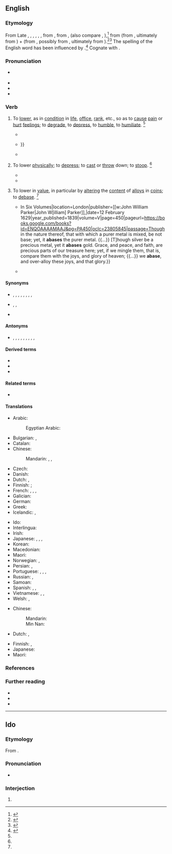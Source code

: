 ==English==
{{was wotd|2018|September|22}}

===Etymology===
{{PIE root|en|gʷem}}
From Late {{inh|en|enm|abaishen}}, {{m|enm|abashen}}, {{m|enm|abaisse}}, {{m|enm|abassen}}, {{m|enm|abesse}}, {{m|enm|abessen||to be upset; to embarrass; to surprise; to confound; to bend down, stoop; to abase, degrade, disgrace}}, from {{der|en|frm|abaisser}}, from {{der|en|fro|abaissier}}, {{m|fro|abessier||to prostrate oneself; to lower, reduce}} (also compare {{cog|fro|esbahir||to amaze}}, {{cog|VL.|abbassiāre||to lower}}),<ref>{{R:MED Online|entry=abaishen|part of speech=v|id=MED22|accessdate=28 May 2018}}</ref> from {{m|fro|a-||''prefix indicating movement towards something''}} (from {{der|en|la|ad||toward, to}}, ultimately from {{der|en|ine-pro|*h₂éd||at, to}}) + {{m|fro|baissier||to lower}} (from {{der|en|ML.|bassus||short of stature, low; base}}, possibly from {{der|en|grc|βᾰ́σῐς||foot; base, foundation}}, ultimately from {{der|en|ine-pro|*gʷem-||to step}}).<ref>{{R:CDOE|page=2}}</ref><ref name=SOED>{{R:SOED5|page=2}}</ref> The spelling of the English word has been influenced by {{m|en|base}}.<ref>{{R:Oxford Dictionaries Online}}</ref>
Cognate with {{cog|es|abajo||down, downstairs; below}}.

===Pronunciation===
* {{a|RP|GA}} {{IPA|/əˈbeɪs/|lang=en}}
* {{audio|en-us-abase.ogg|Audio (GA)|lang=en}}
* {{audio|en-au-abase.ogg|Audio (AU)|lang=en}}
* {{rhymes|eɪs|lang=en}}

===Verb===
{{en-verb|abas}}

# {{lb|en|transitive}} To [[lower#Verb|lower]], as in [[condition#Noun|condition]] in [[life]], [[office]], [[rank#Noun|rank]], etc., so as to [[cause#Verb|cause]] [[pain#Noun|pain]] or [[hurt#Verb|hurt]] [[feelings]]; to [[degrade]], to [[depress]], to [[humble#Verb|humble]], to [[humiliate]]. {{defdate|from c. 1350–1470}}<ref name=SOED/>
#* {{RQ:King James Version|Luke|14|11|format=full|url=https://archive.org/stream/Bible1611/Binder1#page/n1303/mode/1up|passage=For whoſoeuer exalteth himſelfe ſhalbe '''abaſed''': and hee that humbleth himſelfe, ſhalbe exalted.}}
#* {{quote-book|lang=en|author=John Ball|authorlink=John Ball (Puritan)|chapter=By Faith a True Believer may be Certain and Infallibly Assured of the Remission of His Sins and Eternal Salvation|title=A Treatise of Faith: Divided into Two Parts: The First Shewing the Nature, the Second, the Life of Faith.{{nb...|Both Tending to Direct the Weak Christian how He may Possesse the Whole Word of God as His Owne, Overcome Temptations, Better His Obedience, and Live Comfortably in All Estates.}}|edition=3rd corrected and enlarged|location=London|publisher=Printed for Edward Brewster,{{nb...|and are to be sold at his shop at the signe of the Crane in Pauls Church-yard}}|year=1657|page=106|pageurl=https://books.google.com/books?id=xSxYAAAAYAAJ&pg=PA106|oclc=951968144|passage=Our adverſaries object againe, that by praying that Chriſts merits may be made ours in particular, we greatly '''abaſe''' them. As though the Prophet ''{{w|David}}'' did '''abaſe''' God in making him his in particular, ſaying, ''the Lord is my rock, my fortreſſe, my God, and my ſtrength, my ſhield, the horne of my ſalvation, and my refuge'': {{...}}}}
#* {{quote-journal|lang=en|author=T. W.|title=[[w:Laozi|Lao-Tzu]]. {{lang|cmn|老子}}: A Study in Chinese Philosophy.|journal=[[w:Chinese Recorder and Missionary Journal|The Chinese Recorder and Missionary Journal]]|location=Foochow|publisher=Printed by Rozario, Marçal & Co.|month=December|year=1868|volume=I|issue=8|section=chapter VI (Politics)|page=158|pageurl=https://books.google.com/books?id=u8kWAQAAIAAJ&pg=RA3-PA8|column=2|oclc=974475719|passage=When a large kingdom '''abases''' itself to a small principality, it acquires that principality, and when a small state '''abases''' itself to a large one, it obtains service (or protection) under the large one. It is for this purpose that the small state submits, and the large kingdom annexes the small states for the purpose of uniting and maintaining the people.}}
# {{lb|en|transitive|archaic}} To lower [[physically]]; to [[depress]]; to [[cast#Verb|cast]] or [[throw#Verb|throw]] down; to [[stoop#Verb|stoop]]. {{defdate|from c. 1350–1470}}<ref name=SOED/>
#: {{ux|en|to '''abase''' the eye}}
#* {{RQ:Spenser Faerie Queene|book=II|canto=II|stanza=32|page=214|passage=Her gracious words their rancour did appall, / And ſuncke ſo deepe into their boyling breſts, / That downe they lett their cruel weapons fall, / And lowly did '''abaſe''' their lofty creſts, / To her faire preſence, and diſcrete beheſts.}}
#* {{RQ:Cervantes Shelton Don Quixote|part=1|chapter=Of that which Befell to Our Knight, after He had Departed from the Inne|page=30|passage=[A]ll of you together ſhall pay for the great blaſphemy thou haſt ſpoken againſt ſo immenſe a beautie, as is that of my Miſtreſſe. And ſaying ſo, he '''abaſed''' his [[lance|Launce]] againſt him that had anſwered with ſuch furie and anger, as if good fortune had not ſo ordayned it, that ''Rozinante'' ſhould ſtumble, and fal in the midst of the Carrier, it had gone very ill with the bold Merchant.}}
# {{lb|en|transitive|obsolete}} To lower in [[value#Noun|value]], in particular by [[alter]]ing the [[content#Noun|content]] of [[alloy#Noun|alloys]] in [[coin#Noun|coins]]; to [[debase]]. {{defdate|from mid 16th – mid 18th c.}}<ref name=SOED/>
#* {{quote-book|lang=en|author=John Donne|authorlink=John Donne|chapter=Sermon CXXXVI. A Lent Sermon Preached to the King, at Whitehall, February 12, 1629|editor={{w|Henry Alford}}|title=The Works of John Donne, D.D., Dean of St. Paul’s, 1621–1631. {{...|With a Memoir of His Life. By Henry Alford, M.A. [...]}} In Six Volumes|location=London|publisher=[[w:John William Parker|John W[illiam] Parker]],{{nb...|West Strand}}|date=12 February 1629|year_published=1839|volume=V|page=450|pageurl=https://books.google.com/books?id=ENQOAAAAMAAJ&pg=PA450|oclc=23805845|passage=Though in the nature thereof, that with which a purer metal is mixed, be not base; yet, it '''abases''' the purer metal. {{...}} [T]hough silver be a precious metal, yet it '''abases''' gold. Grace, and peace, and faith, are precious parts of our treasure here; yet, if we mingle them, that is, compare them with the joys, and glory of heaven; {{...}} we '''abase''', and over-alloy these joys, and that glory.}}
#* {{quote-book|lang=en|author=Rogers Ruding|authorlink=Rogers Ruding|chapter=Elizabeth|title=Annals of the Coinage of Great Britain and Its Dependencies; from the Earliest Period of Authentic History to the Reign of Victoria|edition=3rd corrected and enlarged|location=London|publisher=Printed for John Hearne,{{nb...|81, Strand}}, by Manning and Mason,{{nb...|Ivy Lane, Paternoster-Row.}}|year=1840|page=341|pageurl=https://books.google.com/books?id=Q1hDAAAAcAAJ&pg=PA341|oclc=317419051|passage=[H]er majesty &#91;{{w|Elizabeth I of England}}&#93; let them all to understand, that she never intended (God's grace assisting her) to leese the fruit of so famous an act, by '''abasing''' the coin of the realm, which she found to be for the more part copper, and had now recovered it to be as fine, or rather finer, sterling silver, than ever it was in the realm by the space of two hundred years or more; a matter worth marking and memory.}}

====Synonyms====
* {{sense|to lower so as to cause pain or hurt feelings}} {{l|en|degrade}}, {{l|en|demean}}, {{l|en|depress}}, {{l|en|discredit}}, {{l|en|disgrace}}, {{l|en|dishonor}}, {{l|en|humble}}, {{l|en|humiliate}}, {{l|en|sink}} 
* {{sense|to lower physically}} {{l|en|bring down}}, {{l|en|lower}}, {{l|en|reduce}}
* {{sense|to lower in value}} {{l|en|downgrade}}

====Antonyms====
* {{sense|to lower so as to cause pain or hurt feelings}} {{l|en|aggrandise}},  {{l|en|dignify}}, {{l|en|elevate}}, {{l|en|exalt}}, {{l|en|extol}}, {{l|en|honor}}, {{l|en|promote}}, {{l|en|raise}}, {{l|en|uplift}},

====Derived terms====
* {{l|en|abasedly}}
* {{l|en|abasement}}
* {{l|en|abaser}}

====Related terms====
* {{l|en|abash}}
{{rootsee|en|gʷem}}

====Translations====
{{trans-top|to lower so as to cause pain or hurt feelings}}
* Arabic: {{t|ar|ذَلّ}}
*: Egyptian Arabic: {{t|arz|ذل|tr=zall|sc=Arab}}
* Bulgarian: {{t+|bg|унижа́вам|impf}}, {{t+|bg|понижа́вам|impf}}
* Catalan: {{t+|ca|humiliar}}
* Chinese:
*: Mandarin: {{t+|cmn|羞辱|tr=xiūrǔ|sc=Hani}}, {{t+|cmn|貶低|sc=Hani}}, {{t+|cmn|贬低|tr=biǎndī|sc=Hani}}
* Czech: {{t|cs|ponížit|pf}}
* Danish: {{t|da|ydmyge}}
* Dutch: {{t+|nl|vernederen}}, {{t+|nl|kleineren}}
* Finnish: {{t+|fi|alentaa}} {{qualifier|in rank}}; {{t+|fi|nöyryyttää}} {{qualifier|to hurt}}
* French: {{t+|fr|baisser}}, {{t+|fr|abaisser}}, {{t+|fr|rabaisser}}, {{t+|fr|humilier}}
* Galician: {{t|gl|rebaixar}}
* German: {{t+|de|erniedrigen}}
* Greek: {{t+|el|εξευτελίζω}}
* Icelandic: {{t|is|auðmýkja}}, {{t|is|niðurlægja}}
{{trans-mid}}
* Ido: {{t+|io|abasar}}
* Interlingua: {{t+|ia|abassar}}
* Irish: {{t|ga|uirísligh}}
* Japanese: {{t+|ja|卑しめる|tr=iyashimeru}}, {{t|ja|貶める|tr=otoshimeru}}, {{t|ja|格下げ|alt=格下げする|tr=kakusage suru}}, {{t+|ja|卑下|alt=卑下する|tr=hige suru}}
* Korean: {{t+|ko|낮추다}}
* Macedonian: {{t|mk|пони́зува|impf|sc=Cyrl}}
* Maori: {{t|mi|whakapāpaku}}
* Norwegian: {{t|no|fornedre}}, {{t+|no|ydmyke}}
* Persian: {{t-check|fa|خود را خوار شمردن|sc=Arab}}, {{t-check|fa|خود را کوچک کردن|sc=Arab}}
* Portuguese: {{t+|pt|rebaixar}}, {{t+|pt|humilhar}}, {{t+|pt|abater}}, {{t+|pt|abaixar}}
* Russian: {{t+|ru|унижа́ть|impf}}, {{t+|ru|уни́зить|pf}}
* Samoan: {{t|sm|fa'amaulalo}}
* Spanish: {{t+|es|rebajar}}, {{t+|es|degradar}}, {{t+|es|humillar}}
* Vietnamese: {{t-check|vi|[[làm]] [[hạ]] [[phẩm giá]]}}, {{t-check|vi|làm [[mất]] [[thể diện]]}}, {{t+check|vi|nhục|alt=làm nhục}}
* Welsh: {{t+|cy|darostwng}}, {{t+|cy|iselhau}}
{{trans-bottom}}

{{trans-top|to lower physically}}
* Chinese:
*: Mandarin: {{t+|cmn|降低|tr=jiàngdī|sc=Hani}}
*: Min Nan: {{t+|nan|降低|tr=kàng-kē|sc=Hani}}
* Dutch: {{t+|nl|neerhalen}}, {{t+|nl|strijken}}
{{trans-mid}}
* Finnish: {{t+|fi|laskea}}, {{t+|fi|alentaa}}
* Japanese: {{t+|ja|下げる|tr=sageru}}
* Maori: {{t|mi|whakapāpaku}}
{{trans-bottom}}

===References===
<references/>

===Further reading===
* {{pedia|abase|abase (disambiguation)}}
* {{R:Century 1911}}
* {{R:Webster 1913}}

----

==Ido==

===Etymology===
From {{suf|io|abas|e}}.

===Pronunciation===
* {{IPA|lang=io|/aˈba.se/}}

===Interjection===
{{head|io|interjection}}

# {{l|en|down with}}